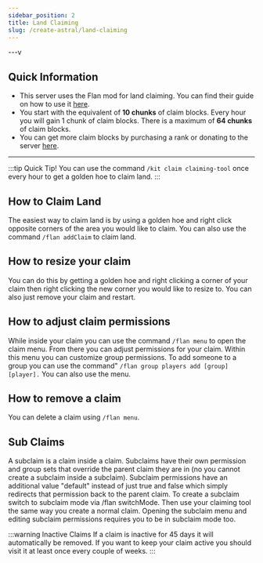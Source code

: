 ```yaml
---
sidebar_position: 2
title: Land Claiming
slug: /create-astral/land-claiming
---
```


---v
## Quick Information
* This server uses the Flan mod for land claiming. You can find their guide on how to use it [here](https://github.com/Flemmli97/Flan/wiki).
* You start with the equivalent of **10 chunks** of claim blocks. Every hour you will gain 1 chunk of claim blocks. There is a maximum of **64 chunks** of claim blocks.
* You can get more claim blocks by purchasing a rank or donating to the server [here](https://store.fluxsmp.com).
---

:::tip Quick Tip!
You can use the command `/kit claim claiming-tool` once every hour to get a golden hoe to claim land.
:::

## How to Claim Land
The easiest way to claim land is by using a golden hoe and right click opposite corners of the area you would like to claim. You can also use the command `/flan addClaim` to claim land.

## How to resize your claim
You can do this by getting a golden hoe and right clicking a corner of your claim then right clicking the new corner you would like to resize to. You can also just remove your claim and restart.

## How to adjust claim permissions
While inside your claim you can use the command `/flan menu` to open the claim menu. From there you can adjust permissions for your claim. Within this menu you can customize group permissions. To add someone to a group you can use the command" `/flan group players add [group] [player].` You can also use the menu.

## How to remove a claim 
You can delete a claim using `/flan menu`. 

## Sub Claims
A subclaim is a claim inside a claim. Subclaims have their own permission and group sets that override the parent claim they are in (no you cannot create a subclaim inside a subclaim). Subclaim permissions have an additional value "default" instead of just true and false which simply redirects that permission back to the parent claim. To create a subclaim switch to subclaim mode via /flan switchMode. Then use your claiming tool the same way you create a normal claim. Opening the subclaim menu and editing subclaim permissions requires you to be in subclaim mode too.

:::warning Inactive Claims
If a claim is inactive for 45 days it will automatically be removed. If you want to keep your claim active you should visit it at least once every couple of weeks.
:::